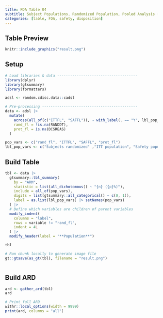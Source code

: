 ```yaml
---
title: FDA Table 04
subtitle: Subject Populations, Randomized Population, Pooled Analysis (or Trial X) 
categories: [table, FDA, safety, disposition]
---
```


::: panel-tabset
## Table Preview

```r
knitr::include_graphics("result.png")
```

## Setup

```r
# Load libraries & data -------------------------------------
library(dplyr)
library(gtsummary)
library(formatters)

adsl <- random.cdisc.data::cadsl

# Pre-processing --------------------------------------------
data <- adsl |>
  mutate(
    across(all_of(c("ITTFL", "SAFFL")), ~ with_label(. == "Y", lbl_pop_vars[match(cur_column(), pop_vars)])),
    rand_fl = !is.na(RANDDT),
    prot_fl = is.na(DCSREAS)
  )

pop_vars <- c("rand_fl", "ITTFL", "SAFFL", "prot_fl")
lbl_pop_vars <- c("Subjects randomized" ,"ITT population", "Safety population", "Per-protocol population")
```

## Build Table

```r
tbl <- data |>
  gtsummary::tbl_summary(
    by = "ARM",
    statistic = list(all_dichotomous() ~ "{n} ({p}%)"),
    include = all_of(pop_vars),
    digits = list(gtsummary::all_categorical() ~ c(0, 1)),
    label = as.list(lbl_pop_vars) |> setNames(pop_vars)
  ) |>
  # Define which variables are children of parent variables
  modify_indent(
    columns = "label",
    rows = variable != "rand_fl",
    indent = 4L
  ) |>
  modify_header(label = "**Population**")

tbl
```

```r
# Run chunk locally to generate image file
gt::gtsave(as_gt(tbl), filename = "result.png")
```

```r
```

## Build ARD

```r
ard <- gather_ard(tbl)
ard
```

```r
# Print full ARD
withr::local_options(width = 9999)
print(ard, columns = "all")
```
:::
